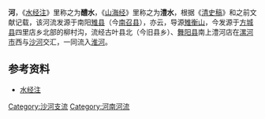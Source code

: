 {{Otheruses|澧水 (消歧义)|subject=[[中国|中国]][[河南省|河南省]]的一条河流|other=澧河的其他解释}}
'''{{zy|澧|lǐ}}河'''，《[[水经注|水经注]]》里称之为'''醴水'''，《[[山海经|山海经]]》里称之为'''澧水'''，根据《[[清史稿|清史稿]]》和之前文献记载，该河流发源于南阳[[雉县|雉县]]（今[[南召县|南召县]]），亦云，导源[[雉衡山|雉衡山]]，今发源于[[方城县|方城县]]四里店乡北部的柳村沟，流经古叶县北（今旧县乡）、[[舞阳县|舞阳县]]南上澧河店在[[漯河市|漯河市]]西与[[沙河_(颍河)|沙河]]交汇，一同流入[[淮河|淮河]]。

==参考资料==
*[[水经注|水经注]]

{{DEFAULTSORT:Li}}
[[Category:沙河支流|Category:沙河支流]]
[[Category:河南河流|Category:河南河流]]
{{henan-stub}}
